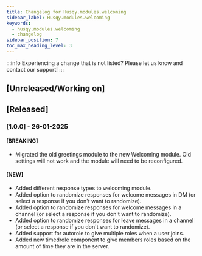 ```yaml
---
title: Changelog for Husqy.modules.welcoming
sidebar_label: Husqy.modules.welcoming
keywords:
  - husqy.modules.welcoming
  - changelog
sidebar_position: 7
toc_max_heading_level: 3
---
```


:::info
Experiencing a change that is not listed? Please let us know and contact our support!
:::

## [Unreleased/Working on]

## [Released]

### [1.0.0] - 26-01-2025

#### [BREAKING]

- Migrated the old greetings module to the new Welcoming module. Old settings will not work and the module will need to be reconfigured.

#### [NEW]

- Added different response types to welcoming module.
- Added option to randomize responses for welcome messages in DM (or select a response if you don't want to randomize).
- Added option to randomize responses for welcome messages in a channel (or select a response if you don't want to randomize).
- Added option to randomize responses for leave messages in a channel (or select a response if you don't want to randomize).
- Added support for autorole to give multiple roles when a user joins.
- Added new timedrole component to give members roles based on the amount of time they are in the server.
